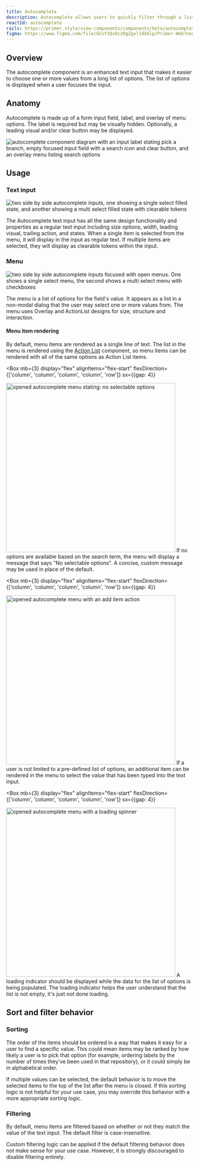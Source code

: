 ```yaml
---
title: Autocomplete
description: Autocomplete allows users to quickly filter through a list of options and pick one or more values for a field.
reactId: autocomplete
rails: https://primer.style/view-components/components/beta/autocomplete
figma: https://www.figma.com/file/GCvY3Qv8czRgZgvl1dG6lp/Primer-Web?node-id=1927%3A0
---
```



## Overview

The autocomplete component is an enhanced text input that makes it easier to choose one or more values from a long list of options. The list of options is displayed when a user focuses the input.

## Anatomy

Autocomplete is made up of a form input field, label, and overlay of menu options. The label is required but may be visually hidden. Optionally, a leading visual and/or clear button may be displayed.

![autocomplete component diagram with an input label stating pick a branch, empty focused input field with a search icon and clear button, and an overlay menu listing search options](https://user-images.githubusercontent.com/18661030/170589956-7c0f2498-b55c-4013-8c99-ef5bc1844218.png)

## Usage

### Text input

![two side by side autocomplete inputs, one showing a single select filled state, and another showing a multi select filled state with clearable tokens](https://user-images.githubusercontent.com/18661030/170590638-b7868803-6558-4df9-b462-20d00420b9f5.png)

The Autocomplete text input has all the same design functionality and properties as a regular text input including size options, width, leading visual, trailing action, and states. When a single item is selected from the menu, it will display in the input as regular text. If multiple items are selected, they will display as clearable tokens within the input.

### Menu

![two side by side autocomplete inputs focused with open menus. One shows a single select menu, the second shows a multi select menu with checkboxes](https://user-images.githubusercontent.com/18661030/170590641-42b27a3a-799a-4c1e-aaef-774990aed345.png)

The menu is a list of options for the field's value. It appears as a list in a non-modal dialog that the user may select one or more values from. The menu uses Overlay and ActionList designs for size, structure and interaction.

#### Menu item rendering

By default, menu items are rendered as a single line of text. The list in the menu is rendered using the [Action List](/action-list) component, so menu items can be rendered with all of the same options as Action List items.

<Box
  mb={3}
  display="flex"
  alignItems="flex-start"
  flexDirection={['column', 'column', 'column', 'column', 'row']}
  sx={{gap: 4}}
>
  <img
    width="456"
    alt="opened autocomplete menu stating: no selectable options"
    src="https://user-images.githubusercontent.com/18661030/170601327-97307d21-a33c-4a9f-9e2f-ad9e444a161d.png"
  />
  <Box as="p" mt="0">
    If no options are available based on the search term, the menu will display a message that says "No selectable
    options". A concise, custom message may be used in place of the default.
  </Box>
</Box>

<Box
  mb={3}
  display="flex"
  alignItems="flex-start"
  flexDirection={['column', 'column', 'column', 'column', 'row']}
  sx={{gap: 4}}
>
  <img
    width="456"
    alt="opened autocomplete menu with an add item action"
    src="https://user-images.githubusercontent.com/18661030/170589959-73608127-771d-4f7e-a78d-11b31433141d.png"
  />
  <Box as="p" mt="0">
    If a user is not limited to a pre-defined list of options, an additional item can be rendered in the menu to select
    the value that has been typed into the text input.
  </Box>
</Box>

<Box
  mb={3}
  display="flex"
  alignItems="flex-start"
  flexDirection={['column', 'column', 'column', 'column', 'row']}
  sx={{gap: 4}}
>
  <img
    width="456"
    alt="opened autocomplete menu with a loading spinner"
    src="https://user-images.githubusercontent.com/18661030/170589963-ab3e211b-1082-4fdb-928e-eddd2b773ba3.png"
  />
  <Box as="p" mt="0">
    A loading indicator should be displayed while the data for the list of options is being populated. The loading
    indicator helps the user understand that the list is not empty, it's just not done loading.
  </Box>
</Box>

## Sort and filter behavior

### Sorting

The order of the items should be ordered in a way that makes it easy for a user to find a specific value. This could mean items may be ranked by how likely a user is to pick that option (for example, ordering labels by the number of times they've been used in that repository), or it could simply be in alphabetical order.

If multiple values can be selected, the default behavior is to move the selected items to the top of the list after the menu is closed. If this sorting logic is not helpful for your use case, you may override this behavior with a more appropriate sorting logic.

### Filtering

By default, menu items are filtered based on whether or not they match the value of the text input. The default filter is case-insensitive.

Custom filtering logic can be applied if the default filtering behavior does not make sense for your use case. However, it is strongly discouraged to disable filtering entirely.

